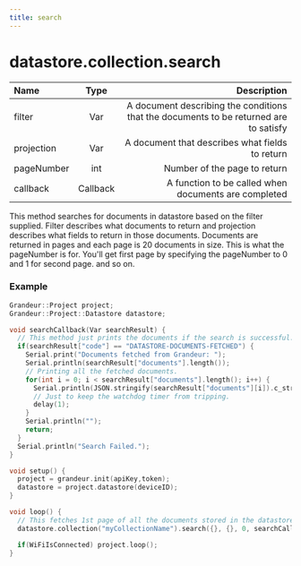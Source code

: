```yaml
---
title: search
---
```


# datastore.collection.search


| Name       | Type |   Description |
| :------------ | :---------: | ----------: |
| filter        |    Var    | A document describing the conditions that the documents to be returned are to satisfy|
| projection        |    Var    | A document that describes what fields to return |
| pageNumber        |    int    | Number of the page to return|
| callback          |    Callback    | A function to be called when documents are completed|


This method searches for documents in datastore based on the filter supplied. Filter describes what documents to return and projection describes what fields to return in those documents. Documents are returned in pages and each page is 20 documents in size. This is what the pageNumber is for. You'll get first page by specifying the pageNumber to 0 and 1 for second page. and so on.

### Example

```cpp
Grandeur::Project project;
Grandeur::Project::Datastore datastore;

void searchCallback(Var searchResult) {
  // This method just prints the documents if the search is successful.
  if(searchResult["code"] == "DATASTORE-DOCUMENTS-FETCHED") {
    Serial.print("Documents fetched from Grandeur: ");
    Serial.println(searchResult["documents"].length());
    // Printing all the fetched documents.
    for(int i = 0; i < searchResult["documents"].length(); i++) {
      Serial.println(JSON.stringify(searchResult["documents"][i]).c_str());
      // Just to keep the watchdog timer from tripping.
      delay(1);
    }
    Serial.println("");
    return;
  }
  Serial.println("Search Failed.");
}

void setup() {
  project = grandeur.init(apiKey,token);
  datastore = project.datastore(deviceID);
}

void loop() {
  // This fetches 1st page of all the documents stored in the datastore.
  datastore.collection("myCollectionName").search({}, {}, 0, searchCallback);

  if(WiFiIsConnected) project.loop();
}

```